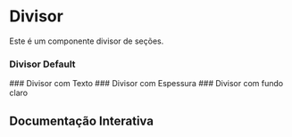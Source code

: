 

<Meta of={Story} />

# Divisor
Este é um componente divisor de seções.

### Divisor Default
<Canvas of={Story.Default} />
### Divisor com Texto
<Canvas of={Story.DivisorWithProps} />
### Divisor com Espessura
<Canvas of={Story.ThicknessDivisor} />
### Divisor com fundo claro
<Canvas of={Story.DivisorDark} />

## Documentação Interativa
<Primary />
<Controls />